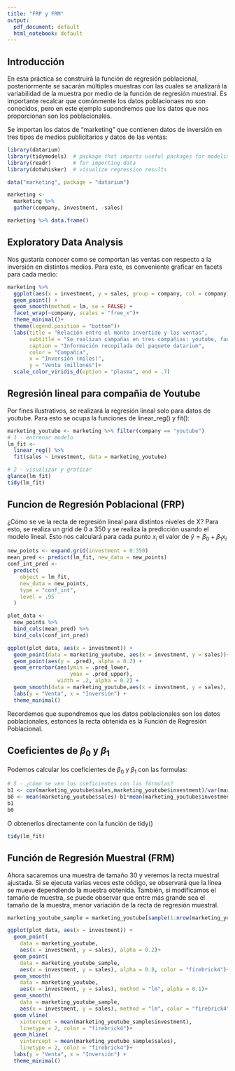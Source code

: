 ```yaml
---
title: "FRP y FRM"
output:
  pdf_document: default
  html_notebook: default
---
```


## Introducción
En esta práctica se construirá la función de regresión poblacional, posteriormente se sacarán múltiples muestras con las cuales se analizará la variabilidad de la muestra por medio de la función de regresión muestral. Es importante recalcar que comúnmente los datos poblacionaes no son conocidos, pero en este ejemplo supondremos que los datos que nos proporcionan son los poblacionales. 

Se importan los datos de "marketing" que contienen datos de inversión en tres tipos de medios publicitarios y datos de las ventas:

```r
library(datarium)
library(tidymodels)  # package that imports useful packages for modeling
library(readr)       # for importing data
library(dotwhisker)  # visualize regression results

data("marketing", package = "datarium")

marketing <- 
  marketing %>% 
  gather(company, investment, -sales) 

marketing %>% data.frame()
```

## Exploratory Data Analysis
Nos gustaría conocer como se comportan las ventas con respecto a la inversión en distintos medios. Para esto, es conveniente graficar en facets para cada medio:

```r
marketing %>% 
  ggplot(aes(x = investment, y = sales, group = company, col = company)) + 
  geom_point() + 
  geom_smooth(method = lm, se = FALSE) +
  facet_wrap(~company, scales = "free_x")+
  theme_minimal()+
  theme(legend.position = "bottom")+
  labs(title = "Relación entre el monto invertido y las ventas",
       subtitle = "Se realizan campañas en tres compañias: youtube, facebook, newspaper",
       caption = "Información recopilada del paquete datarium",
       color = "Compañia", 
       x = "Inversión (miles)",
       y = "Venta (millones")+
  scale_color_viridis_d(option = "plasma", end = .7)
```

## Regresión lineal para compañia de Youtube
Por fines ilustrativos, se realizará la regresión lineal solo para datos de youtube. Para esto se ocupa la funciones de linear_reg() y fit():

```r
marketing_youtube <- marketing %>% filter(company == "youtube")
# 1 - entrenar modelo
lm_fit <- 
  linear_reg() %>% 
  fit(sales ~ investment, data = marketing_youtube)

# 2 - visualizar y graficar 
glance(lm_fit)
tidy(lm_fit)
```

## Funcion de Regresión Poblacional (FRP)

¿Cómo se ve la recta de regresión lineal para distintos niveles de X? Para esto, se realiza un grid de 0 a 350 y se realiza la predicción usando el modelo lineal. Esto nos calculará para cada punto $x_i$ el valor de $\hat{y} = \beta_0 + \beta_1 x_i$

```r
new_points <- expand.grid(investment = 0:350)
mean_pred <- predict(lm_fit, new_data = new_points)
conf_int_pred <- 
  predict(
    object = lm_fit, 
    new_data = new_points, 
    type = "conf_int",
    level = .95
  )

plot_data <- 
  new_points %>% 
  bind_cols(mean_pred) %>% 
  bind_cols(conf_int_pred)

ggplot(plot_data, aes(x = investment)) + 
  geom_point(data = marketing_youtube, aes(x = investment, y = sales))+
  geom_point(aes(y = .pred), alpha = 0.2) + 
  geom_errorbar(aes(ymin = .pred_lower, 
                    ymax = .pred_upper),
                width = .2, alpha = 0.2) + 
  geom_smooth(data = marketing_youtube,aes(x = investment, y = sales), method = "lm")+
  labs(y = "Venta", x = "Inversión") +
  theme_minimal()
```

Recordemos que supondremos que los datos poblacionales son los datos poblacionales, estonces la recta obtenida es la Función de Regresión Poblacional.

## Coeficientes de $\beta_0$ y $\beta_1$

Podemos calcular los coeficientes de $\beta_0$ y $\beta_1$ con las formulas:
```r
# 5 - ¿cómo se ven los coeficientes con las fórmulas?
b1 <- cov(marketing_youtube$sales,marketing_youtube$investment)/var(marketing_youtube$investment)
b0 <- mean(marketing_youtube$sales)-b1*mean(marketing_youtube$investment)
b1
b0
```

O obtenerlos directamente con la función de tidy()
```r
tidy(lm_fit)
```
## Función de Regresión Muestral (FRM)
Ahora sacaremos una muestra de tamaño 30 y veremos la recta muestral ajustada. Si se ejecuta varias veces este código, se observará que la línea se mueve dependiendo la muestra obtenida. También, si modificamos el tamaño de muestra, se puede observar que entre más grande sea el tamaño de la muestra, menor variación de la recta de regresión muestral.

```r
marketing_youtube_sample = marketing_youtube[sample(1:nrow(marketing_youtube), size = 30),]

ggplot(plot_data, aes(x = investment)) + 
  geom_point(
    data = marketing_youtube, 
    aes(x = investment, y = sales), alpha = 0.2)+
  geom_point(
    data = marketing_youtube_sample, 
    aes(x = investment, y = sales), alpha = 0.8, color = "firebrick4")+
  geom_smooth(
    data = marketing_youtube, 
    aes(x = investment, y = sales), method = "lm", alpha = 0.1)+
  geom_smooth(
    data = marketing_youtube_sample,
    aes(x = investment, y = sales), method = "lm", color = "firebrick4")+
  geom_vline(
    xintercept = mean(marketing_youtube_sample$investment), 
    linetype = 2, color = "firebrick4")+
  geom_hline(
    yintercept = mean(marketing_youtube_sample$sales), 
    linetype = 2, color = "firebrick4")+
  labs(y = "Venta", x = "Inversión") +
  theme_minimal()
```


